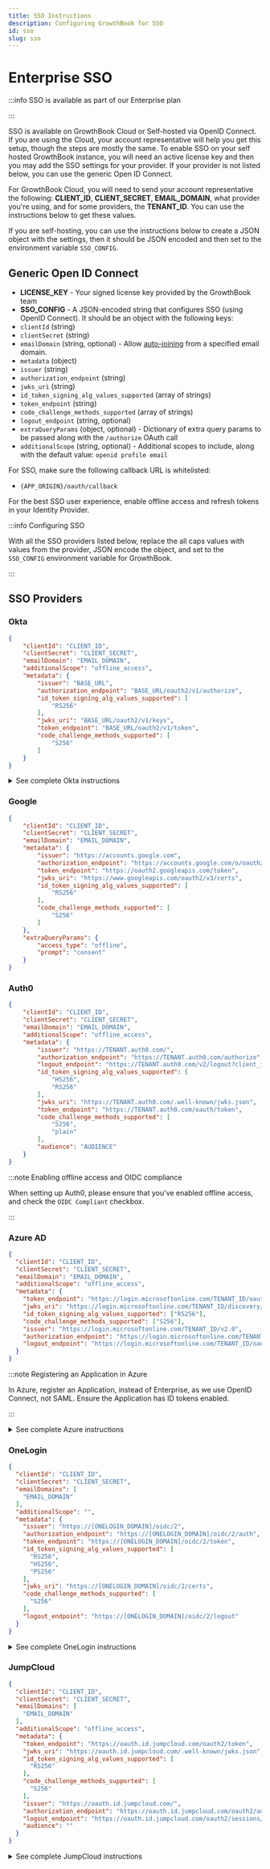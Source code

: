 ```yaml
---
title: SSO Instructions
description: Configuring GrowthBook for SSO
id: sso
slug: sso
---
```



# Enterprise SSO

:::info SSO is available as part of our Enterprise plan

:::

SSO is available on GrowthBook Cloud or Self-hosted via OpenID Connect. If you are using the Cloud, your account
representative will help you get this setup, though the steps are mostly the same. To enable SSO on your self hosted GrowthBook
instance, you will need an active license key and then you may add the SSO settings for your provider. If your provider
is not listed below, you can use the generic Open ID Connect.

For GrowthBook Cloud, you will need to send your account representative the following: **CLIENT_ID**, **CLIENT_SECRET**,
**EMAIL_DOMAIN**, what provider you're using, and for some providers, the **TENANT_ID**. You can use the instructions below to get these values.

If you are self-hosting, you can use the instructions below to create a JSON object with the settings, then it should be
JSON encoded and then set to the environment variable `SSO_CONFIG`.

## Generic Open ID Connect

- **LICENSE_KEY** - Your signed license key provided by the GrowthBook team
- **SSO_CONFIG** - A JSON-encoded string that configures SSO (using OpenID Connect). It should be an object with the following keys:
- `clientId` (string)
- `clientSecret` (string)
- `emailDomain` (string, optional) - Allow [auto-joining](/account/user-permissions#self-registering-and-automatic-approvals) from a specified email domain.
- `metadata` (object)
- `issuer` (string)
- `authorization_endpoint` (string)
- `jwks_uri` (string)
- `id_token_signing_alg_values_supported` (array of strings)
- `token_endpoint` (string)
- `code_challenge_methods_supported` (array of strings)
- `logout_endpoint` (string, optional)
- `extraQueryParams` (object, optional) - Dictionary of extra query params to be passed along with the `/authorize` OAuth call
- `additionalScope` (string, optional) - Additional scopes to include, along with the default value: `openid profile email`

For SSO, make sure the following callback URL is whitelisted:

- `{APP_ORIGIN}/oauth/callback`

For the best SSO user experience, enable offline access and refresh tokens in your Identity Provider.

:::info Configuring SSO

With all the SSO providers listed below, replace the all caps values with values from the provider, JSON encode the object, and set to the `SSO_CONFIG` environment variable for GrowthBook.

:::

## SSO Providers

### Okta

```json
{
    "clientId": "CLIENT_ID",
    "clientSecret": "CLIENT_SECRET",
    "emailDomain": "EMAIL_DOMAIN",
    "additionalScope": "offline_access",
    "metadata": {
        "issuer": "BASE_URL",
        "authorization_endpoint": "BASE_URL/oauth2/v1/authorize",
        "id_token_signing_alg_values_supported": [
            "RS256"
        ],
        "jwks_uri": "BASE_URL/oauth2/v1/keys",
        "token_endpoint": "BASE_URL/oauth2/v1/token",
        "code_challenge_methods_supported": [
            "S256"
        ]
    }
}
```

<details>
  <summary>See complete Okta instructions</summary>
  <div>
    <ol>
      <li>
        <strong>Create an OIDC Web application:</strong> <br />
          ![Create an OIDC Web application](/images/guides/SSO-Okta-1.png)
      
      </li>
      <li>
        Allow refresh tokens and specify callback URLs. If you are using the cloud, you can use the following values:
        <ul>
          <li><strong>Sign-in redirect URIs</strong> - <code>https://app.growthbook.io/oauth/callback</code></li>
          <li><strong>Sign-out redirect URIs</strong> (optional) - <code>https://app.growthbook.io</code></li>
        </ul>
        <p>If you are self-hosting, replace with <code>https://app.growthbook.io</code> with the value from your <code>APP_ORIGIN</code></p>
        ![Okta settings](/images/guides/SSO-Okta-2.png)
      </li>
      <li>
        <strong>Require PKCE as additional verification</strong>(optional)<br />
        <MaxWidthImage>
        ![Require PKCE](/images/guides/SSO-Okta-3.png)
        </MaxWidthImage>
        <div>
          You will need the following in order to configure SSO in GrowthBook:
          <ul>
            <li><code>CLIENT_ID</code></li>
            <li><code>CLIENT_SECRET</code></li>
            <li><code>BASE_URL</code> - This is typically in the format: <code>https://your-company.okta.com/</code> or <code>https://your-company.oktapreview.com/</code></li>
            <li><code>EMAIL_DOMAIN</code></li>
          </ul>
          <p>
            If using GrowthBook Cloud, send your account representative the above and we will enable SSO on your account.
          </p>
          <p>
            If self-hosting, add the environment settings at the beginning of this section to enable SSO on your instance.
          </p>
        </div>
     </li>
    </ol>
  </div>
</details>

### Google

```json
{
    "clientId": "CLIENT_ID",
    "clientSecret": "CLIENT_SECRET",
    "emailDomain": "EMAIL_DOMAIN",
    "metadata": {
        "issuer": "https://accounts.google.com",
        "authorization_endpoint": "https://accounts.google.com/o/oauth2/v2/auth",
        "token_endpoint": "https://oauth2.googleapis.com/token",
        "jwks_uri": "https://www.googleapis.com/oauth2/v3/certs",
        "id_token_signing_alg_values_supported": [
            "RS256"
        ],
        "code_challenge_methods_supported": [
            "S256"
        ]
    },
    "extraQueryParams": {
        "access_type": "offline",
        "prompt": "consent"
    }
}
```

### Auth0

```json
{
    "clientId": "CLIENT_ID",
    "clientSecret": "CLIENT_SECRET",
    "emailDomain": "EMAIL_DOMAIN",
    "additionalScope": "offline_access",
    "metadata": {
        "issuer": "https://TENANT.auth0.com/",
        "authorization_endpoint": "https://TENANT.auth0.com/authorize",
        "logout_endpoint": "https://TENANT.auth0.com/v2/logout?client_id=CLIENT_ID",
        "id_token_signing_alg_values_supported": [
            "HS256",
            "RS256"
        ],
        "jwks_uri": "https://TENANT.auth0.com/.well-known/jwks.json",
        "token_endpoint": "https://TENANT.auth0.com/oauth/token",
        "code_challenge_methods_supported": [
            "S256",
            "plain"
        ],
        "audience": "AUDIENCE"
    }
}
```

:::note Enabling offline access and OIDC compliance

When setting up Auth0, please ensure that you've enabled offline access, and check the `OIDC Compliant` checkbox.

:::

### Azure AD

```json
{
  "clientId": "CLIENT_ID",
  "clientSecret": "CLIENT_SECRET",
  "emailDomain": "EMAIL_DOMAIN",
  "additionalScope": "offline_access",
  "metadata": {
    "token_endpoint": "https://login.microsoftonline.com/TENANT_ID/oauth2/v2.0/token",
    "jwks_uri": "https://login.microsoftonline.com/TENANT_ID/discovery/v2.0/keys",
    "id_token_signing_alg_values_supported": ["RS256"],
    "code_challenge_methods_supported": ["S256"],
    "issuer": "https://login.microsoftonline.com/TENANT_ID/v2.0",
    "authorization_endpoint": "https://login.microsoftonline.com/TENANT_ID/oauth2/v2.0/authorize",
    "logout_endpoint": "https://login.microsoftonline.com/TENANT_ID/oauth2/v2.0/logout"
  }
}
```

:::note Registering an Application in Azure

In Azure, register an Application, instead of Enterprise, as we use OpenID Connect, not SAML. Ensure the Application has ID tokens enabled.

:::

<details>
  <summary>See complete Azure instructions</summary>
  <div>
    <ol>
      <li>
        Register an Application (we use OpenID Connect, so choose regular app, not Enterprise). Because GrowthBook uses OIDC, ensure ID tokens are enabled, as the Microsoft Graph permission `User.read` does not work with OIDC.
        <MaxWidthImage>![Register an Application](/images/guides/SSO-Azure-1.png)</MaxWidthImage>
      </li>
      <li>
        Enter the redirect URL as APP_HOST/oauth/callback
        <MaxWidthImage>![Redirect URL](/images/guides/SSO-Azure-2.png)</MaxWidthImage>
      </li>
      <li>
        Take note of your Application Id (CLIENT_ID) and Directory Id (TENANT_ID). You will need it later
        <MaxWidthImage>![Application Id](/images/guides/SSO-Azure-3.png)</MaxWidthImage>
      </li>
      <li>
        Generate a new Client Secret<br />
       <MaxWidthImage> ![Client Secret](/images/guides/SSO-Azure-4.png)</MaxWidthImage>
      </li>
      <li>
        Take note of the Secret Value (CLIENT_SECRET). You will need it in the next step
      </li>
      <li>
        Construct the JSON configuration for GrowthBook. Replace <pre>CLIENT_ID</pre>, CLIENT_SECRET, EMAIL_DOMAIN, and TENANT_ID, as into the JSON object above.
      </li>
      <li>
        Pass the JSON string into the environment variable SSO_CONFIG of your GrowthBook container
      </li>
    </ol>
  </div>
</details>

### OneLogin

```json
{
  "clientId": "CLIENT_ID",
  "clientSecret": "CLIENT_SECRET",
  "emailDomains": [
    "EMAIL_DOMAIN"
  ],
  "additionalScope": "",
  "metadata": {
    "issuer": "https://[ONELOGIN_DOMAIN]/oidc/2",
    "authorization_endpoint": "https://[ONELOGIN_DOMAIN]/oidc/2/auth",
    "token_endpoint": "https://[ONELOGIN_DOMAIN]/oidc/2/token",
    "id_token_signing_alg_values_supported": [
      "RS256",
      "HS256",
      "PS256"
    ],
    "jwks_uri": "https://[ONELOGIN_DOMAIN]/oidc/2/certs",
    "code_challenge_methods_supported": [
      "S256"
    ],
    "logout_endpoint": "https://[ONELOGIN_DOMAIN]/oidc/2/logout"
  }
}
```

<details>
  <summary>See complete OneLogin instructions</summary>
  <div>
    <ol>
      <li>
        Create a new OIDC Web application. Browse to the Applications section of OneLogin from the top nav, then choose "Add App" from the top right.
        ![Create a new OIDC Web application](/images/guides/SSO-Onelogin-1.png)
      </li>
      <li>
        When the list of applications opens, search for <strong>"openid connect"</strong>. Select the option named <strong>"OpenID Connect (OIDC)"</strong>.
        ![Select OpenID Connect](/images/guides/SSO-Onelogin-2.png)
      </li>
      <li>
        Add the name "GrowthBook" (or whatever you would like to name it), an optional description and click save. The first save may not look like anything has happened, but you should see more options on the left menu when successful.
      </li>
      <li>
        Click on the "Configuration" item in the left nav menu, and enter the following values for the three input fields (note: for self-hosting, replace <pre>app.growthbook.io</pre> with your own domain)
        <ul>
          <li><strong>Login URL</strong>: <pre>https://app.growthbook.io</pre></li>
          <li><strong>Redirect URIs</strong>: <pre>https://app.growthbook.io/oauth/callback</pre></li>
          <li><strong>Post Logout Redirect URIs</strong>: <pre>https://app.growthbook.io</pre></li>
        </ul>
        ![OneLogin settings](/images/guides/SSO-Onelogin-3.png)
        You can optionally add images for the application from the info if you like. <strong>Click Save</strong>.
      </li>
      <li>
        Click on the "SSO" item from the left nav menu. Here you need to record the <strong>Client ID</strong> and <strong>Client Secret</strong> and <strong>Issuer URL</strong>
        ![OneLogin SSO settings](/images/guides/SSO-Onelogin-4.png)
        You can leave the other settings as default (Application Type: Web, and Authentication Method: Basic). Click save if you haven't already.
      </li>
      <li>
        For self-hosted instances: construct the JSON configuration for GrowthBook. Replace CLIENT_ID, CLIENT_SECRET, EMAIL_DOMAIN, and TENANT_ID, as into the JSON object above. The ONELOGIN_DOMAIN will be the same domain from your Issuer URL you recorded earlier.
      </li>
      <li>
        Pass the JSON string into the environment variable SSO_CONFIG of your GrowthBook container
      </li>
    </ol>
  </div>
</details>

### JumpCloud

```json
{
  "clientId": "CLIENT_ID",
  "clientSecret": "CLIENT_SECRET",
  "emailDomains": [
    "EMAIL_DOMAIN"
  ],
  "additionalScope": "offline_access",
  "metadata": {
    "token_endpoint": "https://oauth.id.jumpcloud.com/oauth2/token",
    "jwks_uri": "https://oauth.id.jumpcloud.com/.well-known/jwks.json",
    "id_token_signing_alg_values_supported": [
      "RS256"
    ],
    "code_challenge_methods_supported": [
      "S256"
    ],
    "issuer": "https://oauth.id.jumpcloud.com/",
    "authorization_endpoint": "https://oauth.id.jumpcloud.com/oauth2/auth",
    "logout_endpoint": "https://oauth.id.jumpcloud.com/oauth2/sessions/logout",
    "audience": ""
  }
}
```

<details>
  <summary>See complete JumpCloud instructions</summary>
  <div>
    <ol>
      <li>
        Create a new SSO Application. Browse to the User Authentication → SSO Applications from the left nav. Choose "Add new Application" from the top left.
      </li>
      <li>
        Choose a custom application by clicking 'select' under `custom application`, then click next then next again to confirm.
        ![JumpCloud custom application, page 1](/images/guides/SSO-jumpcloud-1.png)
        ![JumpCloud custom application, page 2](/images/guides/SSO-jumpcloud-2.png)
      </li>
      <li>
        You will then be asked what features you want to enable. Select `Manage Single Sign-On (SSO)`. Then, in the radio buttons, select <strong>"Configure SSO with OIDC"</strong>.
        ![JumpCloud SSO configuration](/images/guides/SSO-jumpcloud-3.png)
      </li>
      <li>
        Add the name "GrowthBook" (or whatever you would like to name it), an optional description and click `next`. When you've confirmed the details, click `Configure Application`.
        ![JumpCloud SSO configuration with general info fields](/images/guides/SSO-jumpcloud-4.png)
        ![JumpCloud SSO configuration confirmation screen](/images/guides/SSO-jumpcloud-5.png)
      </li>
      <li>
        This will open a window letting you add additional configuration options for the GrowthBook application. Here are the settings you should set:
        <ul>
          <li><strong>Grant types</strong>: Select "Refresh Token" and Authentication Code</li>
          <li><strong>Redirect URIs</strong>: <pre>https://app.growthbook.io/oauth/callback</pre></li>
          <li><strong>Client Authentication Type</strong>: Client Secret Basic</li>
          <li><strong>Login URL</strong>: <pre>https://app.growthbook.io</pre></li>
          <li><strong>Attribute Mapping</strong>: Select both email and profile. The defaults for the fields that appear are all that is required.</li>
        </ul>
        ![JumpCloud SSO OpenID Connect](/images/guides/SSO-jumpcloud-6.png)
        Once you have made the above settings, click 'Activate' from the bottom bar.
      </li>
      <li>
        You'll then be presented with a modal giving you the client id and client secret. Here you need to record the <strong>Client ID</strong> and <strong>Client Secret</strong>
        <MaxWidthImage maxWidth={600}>![JumpCloud SSO client id and secret](/images/guides/SSO-jumpcloud-7.png)</MaxWidthImage>
      </li>
      <li>
        For self-hosted instances, construct the JSON configuration for GrowthBook. Replace CLIENT_ID, CLIENT_SECRET, and EMAIL_DOMAIN, as into the JSON object above.
      </li>
      <li>
        Pass the JSON string into the environment variable SSO_CONFIG of your GrowthBook container
      </li>
    </ol>
  </div>
</details>
